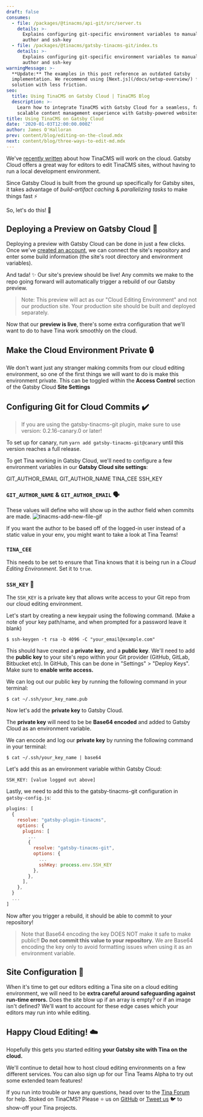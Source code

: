 ```yaml
---
draft: false
consumes:
  - file: /packages/@tinacms/api-git/src/server.ts
    details: >-
      Explains configuring git-specific environment variables to manually set
      author and ssh-key
  - file: /packages/@tinacms/gatsby-tinacms-git/index.ts
    details: >-
      Explains configuring git-specific environment variables to manually set
      author and ssh-key
warningMessage: >-
  **Update:** The examples in this post reference an outdated Gatsby
  implementation. We recommend using [Next.js](/docs/setup-overview/) for a
  solution with less friction.
seo:
  title: Using TinaCMS on Gatsby Cloud | TinaCMS Blog
  description: >-
    Learn how to integrate TinaCMS with Gatsby Cloud for a seamless, fast, and
    scalable content management experience with Gatsby-powered websites.
title: Using TinaCMS on Gatsby Cloud
date: '2020-01-03T12:00:00.000Z'
author: James O'Halloran
prev: content/blog/editing-on-the-cloud.mdx
next: content/blog/three-ways-to-edit-md.mdx
---
```


We've [recently written](/blog/editing-on-the-cloud/ "TinaCMS on the cloud") about how TinaCMS will work on the cloud. Gatsby Cloud offers a great way for editors to edit TinaCMS sites, without having to run a local development environment.

Since Gatsby Cloud is built from the ground up specifically for Gatsby sites, it takes advantage of *build-artifact caching* & *parallelizing tasks* to make things fast ⚡

So, let's do this! 🕺

## Deploying a Preview on Gatsby Cloud 🚀

Deploying a preview with Gatsby Cloud can be done in just a few clicks. Once we've [created an account](https://www.gatsbyjs.com/cloud/ "Gatsby Cloud"), we can connect the site's repository and enter some build information (the site's root directory and environment variables).

And tada! ✨ Our site's preview should be live! Any commits we make to the repo going forward will automatically trigger a rebuild of our Gatsby preview.

> Note: This preview will act as our "Cloud Editing Environment" and not our production site. Your production site should be built and deployed separately.

Now that our **preview is live**, there's some extra configuration that we'll want to do to have Tina work smoothly on the cloud.

## Make the Cloud Environment Private 🔒

We don't want just any stranger making commits from our cloud editing environment, so one of the first things we will want to do is make this environment private. This can be toggled within the **Access Control** section of the Gatsby Cloud **Site Settings**

## Configuring Git for Cloud Commits ✔️

> If you are using the gatsby-tinacms-git plugin, make sure to use version: 0.2.16-canary.0 or later!

To set up for canary, run `yarn add gatsby-tinacms-git@canary` until this version reaches a full release.

To get Tina working in Gatsby Cloud, we'll need to configure a few environment variables in our **Gatsby Cloud site settings**:

GIT\_AUTHOR\_EMAIL
GIT\_AUTHOR\_NAME
TINA\_CEE
SSH\_KEY

### `GIT_AUTHOR_NAME` & `GIT_AUTHOR_EMAIL` 🗣️

These values will define who will show up in the author field when commits are made.
![tinacms-add-new-file-gif](/img/commit_author_scott.png)

If you want the author to be based off of the logged-in user instead of a static value in your env, you might want to take a look at Tina Teams!

### `TINA_CEE`

This needs to be set to ensure that Tina knows that it is being run in a *Cloud Editing Environment*. Set it to `true`.

### `SSH_KEY` 🔑

The `SSH_KEY` is a private key that allows write access to your Git repo from our cloud editing environment.

Let's start by creating a new keypair using the following command. (Make a note of your key path/name, and when prompted for a password leave it blank)

```
$ ssh-keygen -t rsa -b 4096 -C "your_email@example.com"
```

This should have created a **private key**, and a **public key**. We'll need to add the **public key** to your site's repo within your Git provider (GitHub, GitLab, Bitbucket etc). In GitHub, This can be done in "Settings" > "Deploy Keys". Make sure to **enable write access.**

We can log out our public key by running the following command in your terminal:

```
$ cat ~/.ssh/your_key_name.pub
```

Now let's add the **private key** to Gatsby Cloud.

The **private key** will need to be be **Base64 encoded** and added to Gatsby Cloud as an environment variable.

We can encode and log our **private key** by running the following command in your terminal:

```
$ cat ~/.ssh/your_key_name | base64
```

Let's add this as an environment variable within Gatsby Cloud:

```
SSH_KEY: [value logged out above]
```

Lastly, we need to add this to the gatsby-tinacms-git configuration in `gatsby-config.js`:

```js
plugins: [
  {
    resolve: "gatsby-plugin-tinacms",
    options: {
      plugins: [
        ...
        {
          resolve: "gatsby-tinacms-git",
          options: {
            ...
            sshKey: process.env.SSH_KEY
          },
        },
      ],
    },
  }
  ...
]
```

Now after you trigger a rebuild, it should be able to commit to your repository!

> Note that Base64 encoding the key DOES NOT make it safe to make public!! **Do not commit this value to your repository.** We are Base64 encoding the key only to avoid formatting issues when using it as an environment variable.

## Site Configuration 🔨

When it's time to get our editors editing a Tina site on a cloud editing environment, we will need to be **extra careful around safeguarding against run-time errors.** Does the site blow up if an array is empty? or if an image isn't defined? We'll want to account for these edge cases which your editors may run into while editing.

## Happy Cloud Editing! ☁️

Hopefully this gets you started editing **your Gatsby site with Tina on the cloud.**

We'll continue to detail how to host cloud editing environments on a few different services. You can also sign up for our Tina Teams Alpha to try out some extended team features!

If you run into trouble or have any questions, head over to the [Tina Forum](https://community.tinacms.org/) for help. Stoked on TinaCMS? Please ⭐️ us on [GitHub](https://github.com/tinacms/tinacms) or [Tweet us](https://twitter.com/Tina_cms) 🐦 to show-off your Tina projects.
